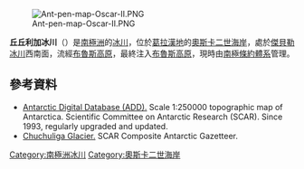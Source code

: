 [[Image:Ant-pen-map-Oscar-II.PNG|thumb]]

'''丘丘利加冰川'''（{{lang-en|Chuchuliga Glacier}}）是[[南極洲|南極洲]]的[[冰川|冰川]]，位於[[葛拉漢地|葛拉漢地]]的[[奧斯卡二世海岸|奧斯卡二世海岸]]，處於[[傑貝勒冰川|傑貝勒冰川]]西南面，流經[[布魯斯高原|布魯斯高原]]，最終注入[[布魯斯高原|布魯斯高原]]，現時由[[南極條約體系|南極條約體系]]管理。

{{coord|65|21|30|S|62|55|30|W|display=title}}

==參考資料==
* [http://www.add.scar.org Antarctic Digital Database (ADD).] {{Wayback|url=http://www.add.scar.org/ |date=20170305000653 }} Scale 1:250000 topographic map of Antarctica. Scientific Committee on Antarctic Research (SCAR). Since 1993, regularly upgraded and updated.
* [https://data.aad.gov.au/aadc/gaz/scar/display_name.cfm?gaz_id=137401 Chuchuliga Glacier.] {{Wayback|url=https://data.aad.gov.au/aadc/gaz/scar/display_name.cfm?gaz_id=137401 |date=20181001210604 }} SCAR Composite Antarctic Gazetteer.

{{DEFAULTSORT:Chuchuliga Glacier}}
[[Category:南極洲冰川|Category:南極洲冰川]]
[[Category:奧斯卡二世海岸|Category:奧斯卡二世海岸]]


{{OscarIICoast-geo-stub}}